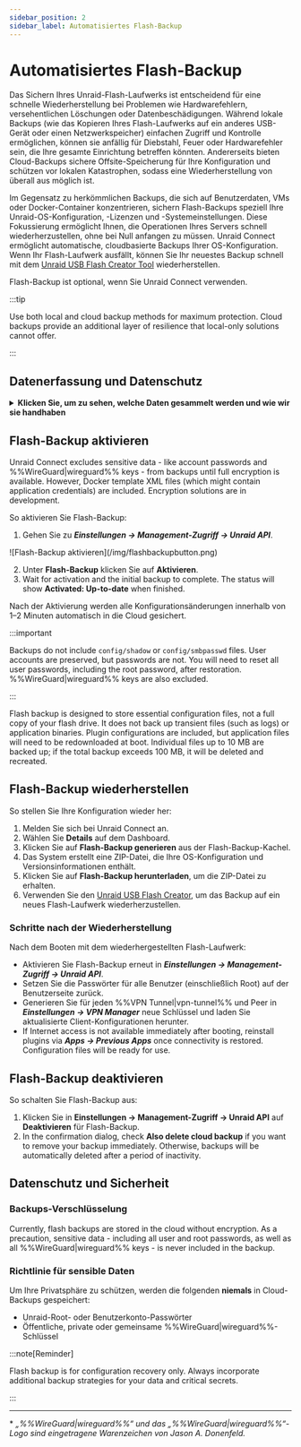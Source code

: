 ```yaml
---
sidebar_position: 2
sidebar_label: Automatisiertes Flash-Backup
---
```



# Automatisiertes Flash-Backup

Das Sichern Ihres Unraid-Flash-Laufwerks ist entscheidend für eine schnelle Wiederherstellung bei Problemen wie Hardwarefehlern, versehentlichen Löschungen oder Datenbeschädigungen. Während lokale Backups (wie das Kopieren Ihres Flash-Laufwerks auf ein anderes USB-Gerät oder einen Netzwerkspeicher) einfachen Zugriff und Kontrolle ermöglichen, können sie anfällig für Diebstahl, Feuer oder Hardwarefehler sein, die Ihre gesamte Einrichtung betreffen könnten. Andererseits bieten Cloud-Backups sichere Offsite-Speicherung für Ihre Konfiguration und schützen vor lokalen Katastrophen, sodass eine Wiederherstellung von überall aus möglich ist.

Im Gegensatz zu herkömmlichen Backups, die sich auf Benutzerdaten, VMs oder Docker-Container konzentrieren, sichern Flash-Backups speziell Ihre Unraid-OS-Konfiguration, -Lizenzen und -Systemeinstellungen. Diese Fokussierung ermöglicht Ihnen, die Operationen Ihres Servers schnell wiederherzustellen, ohne bei Null anfangen zu müssen. Unraid Connect ermöglicht automatische, cloudbasierte Backups Ihrer OS-Konfiguration. Wenn Ihr Flash-Laufwerk ausfällt, können Sie Ihr neuestes Backup schnell mit dem [Unraid USB Flash Creator Tool](https://unraid.net/download) wiederherstellen.

Flash-Backup ist optional, wenn Sie Unraid Connect verwenden.

:::tip

Use both local and cloud backup methods for maximum protection. Cloud backups provide an additional layer of resilience that local-only solutions cannot offer.

:::

## Datenerfassung und Datenschutz

<details>
  <summary><strong>Klicken Sie, um zu sehen, welche Daten gesammelt werden und wie wir sie handhaben</strong></summary>

  Unraid Connect legt großen Wert auf Ihre Privatsphäre und Daten beim Verwenden des Flash-Backup:

  <h4>Zweck</h4>

  Flash-Backup speichert nur die Konfigurationsdateien, die zur Wiederherstellung Ihrer Unraid-OS-Umgebung benötigt werden. Dies hilft Ihnen, sich schnell zu erholen und den Dienstbetrieb aufrechtzuerhalten, falls Ihr Flash-Gerät ausfällt.

  <h4>Gesammelte Daten</h4>

  Das Backup enthält nur Konfigurationsdateien, sodass vertrauliche Informationen, wie Passwörter und %%WireGuard|WireGuard%%-Schlüssel, ausgeschlossen sind. Docker-Vorlagen-XML-Dateien könnten Teil des Backups sein und anwendungsspezifische Anmeldedaten enthalten.

  <h4>Datenaufbewahrung</h4>

  Nur das letzte Backup wird aufbewahrt. Wenn ein Backup bestimmte Grenzen überschreitet – insbesondere, wenn einzelne Dateien 10 MB überschreiten oder die Gesamtgröße des Repositories 100 MB übersteigt – wird es gelöscht und neu erstellt. Backups werden auch entfernt, wenn Sie die Flash-Backup-Funktion deaktivieren oder nach einem bestimmten Zeitraum der Inaktivität.

  <h4>Datenaustausch</h4>

  Flash-Backup-Daten werden niemals mit Dritten geteilt. Sie werden ausschließlich gespeichert, um Ihnen Backup- und Wiederherstellungsdienste bereitzustellen.
</details>

## Flash-Backup aktivieren

Unraid Connect excludes sensitive data - like account passwords and %%WireGuard|wireguard%% keys - from backups until full encryption is available. However, Docker template XML files (which might contain application credentials) are included. Encryption solutions are in development.

So aktivieren Sie Flash-Backup:

1. Gehen Sie zu ***Einstellungen → Management-Zugriff → Unraid API***.

<div style={{ margin: 'auto', maxWidth: '600px', display: 'flex', flexDirection: 'column', alignItems: 'center' }}>
  ![Flash-Backup aktivieren](/img/flashbackupbutton.png)
</div>

2. Unter **Flash-Backup** klicken Sie auf **Aktivieren**.
3. Wait for activation and the initial backup to complete. The status will show **Activated: Up-to-date** when finished.

Nach der Aktivierung werden alle Konfigurationsänderungen innerhalb von 1–2 Minuten automatisch in die Cloud gesichert.

:::important

Backups do not include `config/shadow` or `config/smbpasswd` files. User accounts are preserved, but passwords are not. You will need to reset all user passwords, including the root password, after restoration. %%WireGuard|wireguard%% keys are also excluded.

:::

Flash backup is designed to store essential configuration files, not a full copy of your flash drive. It does not back up transient files (such as logs) or application binaries. Plugin configurations are included, but application files will need to be redownloaded at boot. Individual files up to 10 MB are backed up; if the total backup exceeds 100 MB, it will be deleted and recreated.

## Flash-Backup wiederherstellen

So stellen Sie Ihre Konfiguration wieder her:

1. Melden Sie sich bei Unraid Connect an.
2. Wählen Sie **Details** auf dem Dashboard.
3. Klicken Sie auf **Flash-Backup generieren** aus der Flash-Backup-Kachel.
4. Das System erstellt eine ZIP-Datei, die Ihre OS-Konfiguration und Versionsinformationen enthält.
5. Klicken Sie auf **Flash-Backup herunterladen**, um die ZIP-Datei zu erhalten.
6. Verwenden Sie den [Unraid USB Flash Creator](https://unraid.net/download), um das Backup auf ein neues Flash-Laufwerk wiederherzustellen.

### Schritte nach der Wiederherstellung

Nach dem Booten mit dem wiederhergestellten Flash-Laufwerk:

- Aktivieren Sie Flash-Backup erneut in ***Einstellungen → Management-Zugriff → Unraid API***.
- Setzen Sie die Passwörter für alle Benutzer (einschließlich Root) auf der Benutzerseite zurück.
- Generieren Sie für jeden %%VPN Tunnel|vpn-tunnel%% und Peer in ***Einstellungen → VPN Manager*** neue Schlüssel und laden Sie aktualisierte Client-Konfigurationen herunter.
- If Internet access is not available immediately after booting, reinstall plugins via ***Apps → Previous Apps*** once connectivity is restored. Configuration files will be ready for use.

## Flash-Backup deaktivieren

So schalten Sie Flash-Backup aus:

1. Klicken Sie in **Einstellungen → Management-Zugriff → Unraid API** auf **Deaktivieren** für Flash-Backup.
2. In the confirmation dialog, check **Also delete cloud backup** if you want to remove your backup immediately. Otherwise, backups will be automatically deleted after a period of inactivity.

## Datenschutz und Sicherheit

### Backups-Verschlüsselung

Currently, flash backups are stored in the cloud without encryption. As a precaution, sensitive data - including all user and root passwords, as well as all %%WireGuard|wireguard%% keys - is never included in the backup.

### Richtlinie für sensible Daten

Um Ihre Privatsphäre zu schützen, werden die folgenden **niemals** in Cloud-Backups gespeichert:

- Unraid-Root- oder Benutzerkonto-Passwörter
- Öffentliche, private oder gemeinsame %%WireGuard|wireguard%%-Schlüssel

:::note\[Reminder]

Flash backup is for configuration recovery only. Always incorporate additional backup strategies for your data and critical secrets.

:::

---

\* *„%%WireGuard|wireguard%%“ und das „%%WireGuard|wireguard%%“-Logo sind eingetragene Warenzeichen von Jason A. Donenfeld.*
